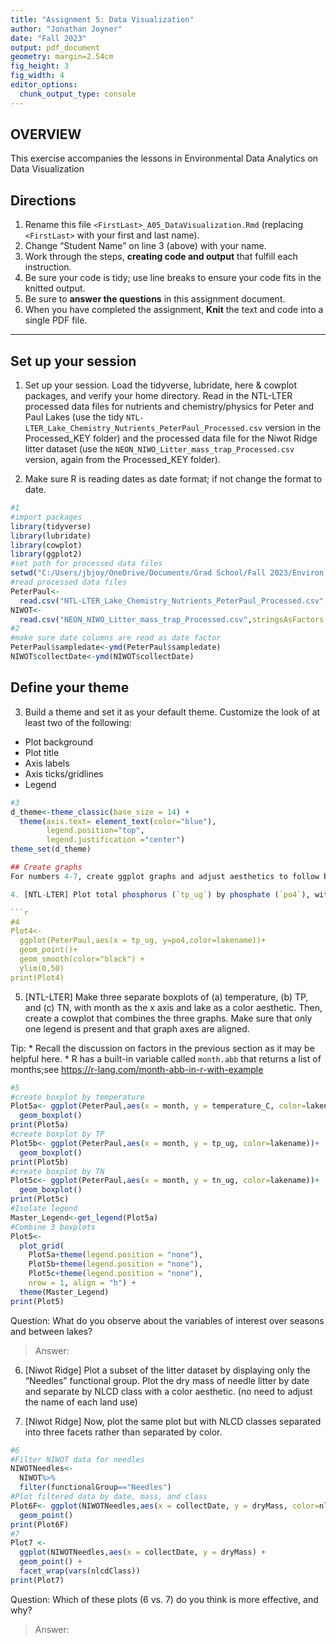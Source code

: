 ```yaml
---
title: "Assignment 5: Data Visualization"
author: "Jonathan Joyner"
date: "Fall 2023"
output: pdf_document
geometry: margin=2.54cm
fig_height: 3
fig_width: 4
editor_options: 
  chunk_output_type: console
---
```


## OVERVIEW

This exercise accompanies the lessons in Environmental Data Analytics on Data Visualization 

## Directions
1.  Rename this file `<FirstLast>_A05_DataVisualization.Rmd` (replacing `<FirstLast>` with your first and last name).
2. Change "Student Name" on line 3 (above) with your name.
3. Work through the steps, **creating code and output** that fulfill each instruction.
4. Be sure your code is tidy; use line breaks to ensure your code fits in the knitted output.
5. Be sure to **answer the questions** in this assignment document.
6. When you have completed the assignment, **Knit** the text and code into a single PDF file.

---

## Set up your session 

1. Set up your session. Load the tidyverse, lubridate, here & cowplot packages, and verify your home directory. Read in the NTL-LTER processed data files for nutrients and chemistry/physics for Peter and Paul Lakes (use the tidy `NTL-LTER_Lake_Chemistry_Nutrients_PeterPaul_Processed.csv` version in the Processed_KEY folder) and the processed data file for the Niwot Ridge litter dataset (use the `NEON_NIWO_Litter_mass_trap_Processed.csv` version, again from the Processed_KEY folder). 

2. Make sure R is reading dates as date format; if not change the format to date.

```r
#1 
#import packages
library(tidyverse)
library(lubridate)
library(cowplot)
library(ggplot2)
#set path for processed data files
setwd("C:/Users/jbjoy/OneDrive/Documents/Grad School/Fall 2023/Environ 872/EDE_Fall2023/Data/Processed_KEY")
#read processed data files
PeterPaul<-
  read.csv("NTL-LTER_Lake_Chemistry_Nutrients_PeterPaul_Processed.csv",stringsAsFactors = TRUE)
NIWOT<-
  read.csv("NEON_NIWO_Litter_mass_trap_Processed.csv",stringsAsFactors = TRUE)
#2 
#make sure date columns are read as date factor
PeterPaul$sampledate<-ymd(PeterPaul$sampledate)
NIWOT$collectDate<-ymd(NIWOT$collectDate)
```
## Define your theme
3. Build a theme and set it as your default theme. Customize the look of at least two of the following: 
 * Plot background
 * Plot title
 * Axis labels
 * Axis ticks/gridlines
 * Legend

```r
#3
d_theme<-theme_classic(base_size = 14) +
  theme(axis.text= element_text(color="blue"),
        legend.position="top",
        legend.justification ="center")
theme_set(d_theme)

## Create graphs
For numbers 4-7, create ggplot graphs and adjust aesthetics to follow best practices for data visualization. Ensure your theme, color palettes, axes, and additional aesthetics are edited accordingly.

4. [NTL-LTER] Plot total phosphorus (`tp_ug`) by phosphate (`po4`), with separate aesthetics for Peter and Paul lakes. Add a line of best fit and color it black. Adjust your axes to hide extreme values (hint: change the limits using `xlim()` and/or `ylim()`).

```r
#4 
Plot4<-
  ggplot(PeterPaul,aes(x = tp_ug, y=po4,color=lakename))+
  geom_point()+
  geom_smooth(color="black") +
  ylim(0,50)
print(Plot4)
```


5. [NTL-LTER] Make three separate boxplots of (a) temperature, (b) TP, and (c) TN, with month as the x axis and lake as a color aesthetic. Then, create a cowplot that combines the three graphs. Make sure that only one legend is present and that graph axes are aligned. 

Tip:
* Recall the discussion on factors in the previous section as it may be helpful here. 
* R has a built-in variable called `month.abb` that returns a list of months;see <https://r-lang.com/month-abb-in-r-with-example>

```r
#5 
#create boxplot by temperature
Plot5a<- ggplot(PeterPaul,aes(x = month, y = temperature_C, color=lakename))+
  geom_boxplot()
print(Plot5a)
#create boxplot by TP
Plot5b<- ggplot(PeterPaul,aes(x = month, y = tp_ug, color=lakename))+
  geom_boxplot()
print(Plot5b)
#create boxplot by TN
Plot5c<- ggplot(PeterPaul,aes(x = month, y = tn_ug, color=lakename))+
  geom_boxplot()
print(Plot5c)
#Isolate legend
Master_Legend<-get_legend(Plot5a)
#Combine 3 boxplots
Plot5<-
  plot_grid(
    Plot5a+theme(legend.position = "none"),
    Plot5b+theme(legend.position = "none"),
    Plot5c+theme(legend.position = "none"),
    nrow = 1, align = "h") +
  theme(Master_Legend)
print(Plot5)
```

Question: What do you observe about the variables of interest over seasons and between lakes? 

> Answer: 

6. [Niwot Ridge] Plot a subset of the litter dataset by displaying only the "Needles" functional group. Plot the dry mass of needle litter by date and separate by NLCD class with a color aesthetic. (no need to adjust the name of each land use)

7. [Niwot Ridge] Now, plot the same plot but with NLCD classes separated into three facets rather than separated by color. 

```r
#6
#Filter NIWOT data for needles
NIWOTNeedles<-
  NIWOT%>%
  filter(functionalGroup=="Needles")
#Plot filtered data by date, mass, and class
Plot6F<- ggplot(NIWOTNeedles,aes(x = collectDate, y = dryMass, color=nlcdClass))+
  geom_point()
print(Plot6F)
#7
Plot7 <-
  ggplot(NIWOTNeedles,aes(x = collectDate, y = dryMass) +
  geom_point() +
  facet_wrap(vars(nlcdClass))
print(Plot7)

```
Question: Which of these plots (6 vs. 7) do you think is more effective, and why? 

> Answer: